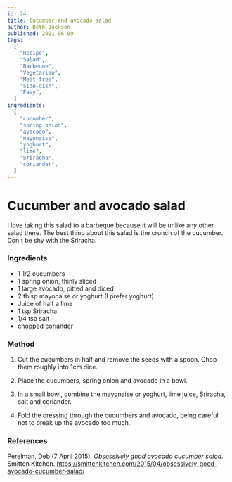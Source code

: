 ```yaml
---
id: 24
title: Cucumber and avocado salad
author: Beth Jackson
published: 2021-06-09
tags:
  [
    "Recipe",
    "Salad",
    "Barbeque",
    "Vegetarian",
    "Meat-free",
    "Side-dish",
    "Easy",
  ]
ingredients:
  [
    "cucumber",
    "spring onion",
    "avocado",
    "mayonaise",
    "yoghurt",
    "lime",
    "Sriracha",
    "coriander",
  ]
---
```


# Cucumber and avocado salad

<BlogTextWrapper>

I love taking this salad to a barbeque because it will be unlike any other salad there. The best thing about this salad is the crunch of the cucumber. Don't be shy with the Sriracha.

</BlogTextWrapper>

<BlogTextWrapper>

### Ingredients

- 1 1/2 cucumbers
- 1 spring onion, thinly sliced
- 1 large avocado, pitted and diced
- 2 tblsp mayonaise or yoghurt (I prefer yoghurt)
- Juice of half a lime
- 1 tsp Sriracha
- 1/4 tsp salt
- chopped coriander

</BlogTextWrapper>

<BlogTextWrapper>

### Method

1. Cut the cucumbers in half and remove the seeds with a spoon. Chop them roughly into 1cm dice.

2. Place the cucumbers, spring onion and avocado in a bowl.

3. In a small bowl, combine the mayonaise or yoghurt, lime juice, Sriracha, salt and coriander.

4. Fold the dressing through the cucumbers and avocado, being careful not to break up the avocado too much.

</BlogTextWrapper>

<BlogTextWrapper>

### References

Perelman, Deb (7 April 2015). _Obsessively good avocado cucumber salad._ Smitten Kitchen. https://smittenkitchen.com/2015/04/obsessively-good-avocado-cucumber-salad/

</BlogTextWrapper>

<ClickableTags tags={tags} />

